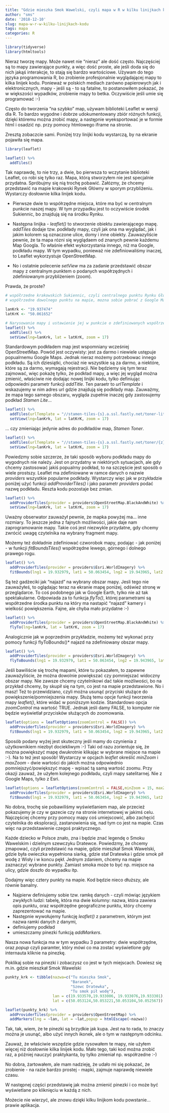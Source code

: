 ```yaml
---
title: "Gdzie mieszka Smok Wawelski, czyli mapa w R w kilku linijkach kodu"
author: "sms"
date: '2018-12-10'
slug: mapa-w-r-w-kilku-linijkach-kodu
tags: mapa
categories: R
---
```


```r
library(tidyverse)
library(htmltools)
```


Nieraz tworzę mapy. Może nawet nie "nieraz" ale dość często. Najczęściej są to mapy zawierające punkty, a więc dość proste, ale jeśli doda się do nich jakąś interakcje, to stają się bardzo wartościowe. Używam do tego języka programowania R, bo zrobienie profesjonalnie wyglądającej mapy to kilka linijek kodu. Ponieważ w polskich mediach zarówno papierowych jak i elektronicznych, mapy - jeśli są - to są fatalne, to postanowiłem pokazać, że w większości wypadków, zrobienie mapy to betka. Oczywiście jeśli umie się programować :-)

Często do tworzenia "na szybko" map, używam biblioteki Leaflet w wersji dla R. To bardzo wygodne i dobrze udokumentowany zbiór różnych funkcji, dzięki któremu można zrobić mapy, a następnie wyeksportować je w formie html i osadzić np. przy pomocy htmlowego iframe na stronie.

Zresztą zobaczcie sami. Poniżej trzy linijki kodu wystarczą, by na ekranie pojawiła się mapa. 

```r
library(leaflet)

leaflet() %>% 
  addTiles()

```
Tak naprawdę, to nie trzy, a dwie, bo pierwsza to wczytanie biblioteki Leaflet, co robi się tylko raz. 
Mapa, którą stworzyłem nie jest specjalnie przydatna. Spróbujmy się nią trochę pobawić. 
Załózmy, że chcemy przedstawić na mapie krakowski Rynek Główny w sporym przybliżeniu. Wystarczy dosłownie kilka linijek kodu.

- Pierwsze dwie to współrzędne miejsca, które ma być w centralnym punkcie naszej mapy. W tym przypadku jest to oczywiście środek Sukiennic, bo znajdują się na środku Rynku. 

- Następna linijka - *leaflet()* to stworzenie obiektu zawierającego mapę. *addTiles* dodaje tzw. podkłady mapy, czyli jak ona ma wyglądać, jak i jakim kolorem są oznaczone ulice, domy i inne obiekty. Zauwazyliście pewnie, że ta mapa rózni się wyglądaem od znanych pewnie każdemu Map Googla. To właśnie efekt wykorzystania innego, niż ma Google, podkładu mapy. W tym wypadku, ponieważ nie zdefiniowaliśmy inaczej, to Leaflet wykorzystuje OpenStreetMap. 

- No i ostatnie polecenie *setView* ma za zadanie przedstawić obszar mapy z centralnym punktem o podanych współrzędnych i zdefiniowanym przybliżeniem (zoom). 

Prawda, że proste?
 

```r
# współrzedne krakowskich Sukiennic, czyli centralnego punktu Rynku Głównego
# współrzedne dowolnego punktu na mapie, mozna sobie pobrać z Google Maps

lanKrk <- "19.937474"
latKrK <- "50.061652"

# Narysowanie mapy i ustawienie jej w punkcie o zdefiniowanych współrzędnych
leaflet() %>% 
  addTiles() %>% 
  setView(lng=lanKrk, lat = latKrK, zoom = 17)

```

Standardowym podkładem map jest wspomniany wcześniej OpenStreetMap. Powód jest oczywisty: jest za darmo i niewiele ustępuje popualrnemu Google Maps. Jednak nieraz możemy potrzebowac innego podkładu. Są ich dziesiątki, chociaż nie wszystkie są za darmo, a niektóre, które są za darmo, wymagają rejestracji. Nie będziemy się tym teraz zajmować, więc pokażę tylko, że podkład mapy, a więc jej wygląd można zmienić, właściwie nie dodając nowej linijki kodu, tylko definiując odpowiedni parametr funkcji *addTitle*. Ten paraetr to *urlTemplate* i wskazujemy w nim adres url gdzie znajdują się podkłady map.
Zauważmy, że mapa tego samego obszaru, wygląda zupełnie inaczej gdy zastosujemy podkład *Stamen Lite*...
```r

leaflet() %>% 
  addTiles(urlTemplate = "//stamen-tiles-{s}.a.ssl.fastly.net/toner-lite/{z}/{x}/{y}.png") %>% 
  setView(lng=lanKrk, lat = latKrK, zoom = 17)
```

... czy zmieniając jedynie adres do podkładów map, *Stamen Toner*. 
```r

leaflet() %>% 
  addTiles(urlTemplate = "//stamen-tiles-{s}.a.ssl.fastly.net/toner/{z}/{x}/{y}.png") %>% 
  setView(lng=lanKrk, lat = latKrK, zoom = 17)

```

Powiedzmy sobie szczerze, że taki sposób wyboru podkładu mapy do wygodnych nie należy. Jest on przydatny w niektórych sytuacjach, ale gdy chcemy zastosować jakiś popualrny podkład, to na szczęście jest sposób o wiele  prostszy. Leaflet ma zdefiniowane w ramce danych o nazwie *providers* wszystkie popularne podkłady. Wystarczy więc jak w przykładzie poniżej użyć funkcji *addProviderTiles()* i jako parametr *providers* podać nazwę podkładu. Reszta kodu pozostaje bez zmian. 

```r

leaflet() %>% 
  addProviderTiles(provider = providers$OpenStreetMap.BlackAndWhite) %>%  
  setView(lng=lanKrk, lat = latKrK, zoom = 17) 

```
Uważny obserwator zauważył pewnie, że mapka powyżej ma... inne rozmiary. To jeszcze jedna z fajnych możliwości, jakie daje nam zaprogramowanie mapy. Takie coś jest niezwykle przydatne, gdy chcemy zwrócić uwagę czytelnika na wybrany fragment mapy.

Możemy też dokładnie zdefiniować czworobok mapy, podając - jak poniżej - w funkcji *fitBoundsTiles()* współrzędne lewego, górnego i dolnego prawego rogu.


```r

leaflet() %>% 
  addProviderTiles(provider = providers$Esri.WorldImagery) %>%  
  fitBounds(lng1 = 19.932979, lat1 = 50.063454, lng2 = 19.943965, lat2 = 50.061202)

```

Są też gadżeciki jak "najazd" na wybrany obszar mapy. Jesli tego nie zauważyłeś, to oglądając teraz na ekranie mapę poniżej, odśwież stronę w przeglądarce. To coś podobnego jak w Google Earth, tylko nie aż tak spektakularne. Odpowiada za to funkcja *flyTo()*, której parametrami są współrzedne środka punktu na który ma nastapić "najazd" kamery i wielkość powiększenia.
Fajne, ale chyba mało przydatne :-)

```r

leaflet() %>% 
  addProviderTiles(provider = providers$OpenStreetMap.BlackAndWhite) %>%  
  flyTo(lng=lanKrk, lat = latKrK, zoom = 17)
```

Analogicznie jak w poprzednim przykładzie, możemy też wykonać przy pomocy funkcji flyToBounds()* najazd na zdefiniowany obszar mapy.

```r
leaflet() %>% 
  addProviderTiles(provider = providers$Esri.WorldImagery) %>%  
  flyToBounds(lng1 = 19.932979, lat1 = 50.063454, lng2 = 19.943965, lat2 = 50.061202)

```

Jeśli bawiliście się trochę mapami, które tu pokazałem, to zapewne zauważyliście, że można dowolnie powiększać czy pomniejszać widoczny obszar mapy. Nie zawsze chcemy czytelnikowi dać takie możliwości, bo na przykład chcemy, by skupił się na tym, co jest na mapie przedstawione. No i masz! Też to przewidziano, czyli można usunąć przyciski służące do powiększenie/pomniejszenia mapy. Służą temu opcje funkcji tworzenia mapy *leaflet()*, które widać w poniższym kodzie. Standardowo opcja *zoomControl* ma wartość TRUE. Jednak jeśli damy FALSE, to komputer nie będzie wyświetlał przycisków służących do zoomowania.

```r

leaflet(options = leafletOptions(zoomControl = FALSE)) %>% 
  addProviderTiles(provider = providers$Esri.WorldImagery) %>%  
  fitBounds(lng1 = 19.932979, lat1 = 50.063454, lng2 = 19.943965, lat2 = 50.061202)

```

Sposób podany wyżej jest skuteczny jeśli mamy do czynienia z użytkownikiem niezbyt dociekliwym :-) Taki od razu zorientuje się, że można powiększyć mapę dwukrotnie klikając w wybrane miejsce na mapie :-). Na to też jest sposób! Wystarczy w opcjach *leaflet* określić *minZoom* i *maxZoom* - dwie wartości do jakich można odpowiednio pomniejszyć/powiększyć mapę - wpisać tą samą wartość zoomu. Przy okazji zauważ, że użyłem kolejnego podkładu, czyli mapy satelitarnej. Nie z Google Maps, tylko z Esri.


```r
leaflet(options = leafletOptions(zoomControl = FALSE,minZoom = 15, maxZoom = 15)) %>% 
  addProviderTiles(provider = providers$Esri.WorldImagery) %>%  
  fitBounds(lng1 = 19.932979, lat1 = 50.063454, lng2 = 19.943965, lat2 = 50.061202)
```

No dobra, trochę sie pobawiliśmy wyświetlaniem map, ale przecież pokazujemy je czy w gazecie czy na stronie internetowej w jakimś celu. Najczęściej chcemy przy pomocy mapy coś umiejscowić, albo zachęcić czytelnika do eksploracji, zastanowienia się, nad tym co jest na mapie. Czas więc na przedstawienie czegoś praktycznego.

Każde dziecko w Polsce znało, zna i będzie znać legendę o Smoku Wawelskim i dzielnym szewczyku Dratewce. Powiedzmy, że chcemy zmapować, czyli przedstawić na mapie, gdzie mieszkał Smok Wawelski, gdzie była owieczka wypełniona siarką, gdzie stał Dratewka i gdzie smok pił wodę z Wisły i w koncu pękł. Jednym zdaniem, chcemy na mapie zaznaczyć wybrane punkty. Zamiast smoka może to być np. miejsce na ulicy, gdzie doszło do wypadku itp.

Dodajmy więc cztery punkty na mapie. Kod będzie nieco dłuższy, ale równie banalny. 

- Najpierw definiujemy sobie tzw. ramkę danych - czyli mówiąc językiem zwykłych ludzi: tabelę, która ma dwie kolumny: nazwa, która zawiera opis punktu, oraz współrzędne geograficzne punktu, który chcemy zaprezentować na mapie.
- Następnie wywołujemy funkcję *leaflet()* z parametrem, którym jest nazwa ramki danych z danymi, 
- definiujemy podkład
- umieszczamy pinezki funkcją *addMarkers*.

Nasza nowa funkcja ma w tym wypadku 3 parametry: dwie współrzędne, oraz *popup* czyli paramter, który mówi co ma zostać wyświetlone gdy internauta kliknie na pinezkę. 

Poklikaj sobie na pinezki i zobaczysz co jest w tych miejscach. Dowiesz się m.in. gdzie mieszkał Smok Wawelski

```r
punkty_krk <- tibble(nazwa=c("Tu mieszka Smok",
                             "Baranek",
                             "Szewc Dratewka",
                             "Tu smok pił wodę"),
                     lan = c(19.933570,19.933006, 19.933076,19.933301),
                     lat = c(50.053124,50.053221,50.053104,50.052567))

leaflet(punkty_krk) %>% 
  addProviderTiles(provider = providers$OpenStreetMap) %>%  
  addMarkers(lng = ~lan, lat = ~lat,popup = htmlEscape(~nazwa))
```

Tak, tak, wiem, że te pinezki są brzydkie jak kupa. Jest na to rada, to znaczy można je usunąć, albo użyć innych ikonek, ale o tym w następnym odcinku.

Zauważ, że właściwie wszędzie gdzie rysowałem te mapy, nie użyłem więcej niż dosłownie kilka linijek kodu. Mało tego, taki kod można zrobić raz, a później nauczyć praktykanta, by tylko zmieniał np. współrzedne :-) 

No dobra, żartowałem, ale mam nadzieję, że udało mi się pokazać, że zrobienie - na razie bardzo prostej - mapki, zajmuje naprawdę niewiele czasu.

W następnej części przedstawię jak można zmienić pinezki i co może być wyświetlane po kliknięciu w każdą z nich. 

Możecie nie wierzyć, ale znowu dzięki kilku linijkom kodu powstanie... prawie aplikacja.

